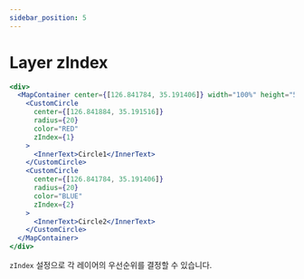```yaml
---
sidebar_position: 5
---
```


# Layer zIndex

```jsx live
<div>
  <MapContainer center={[126.841784, 35.191406]} width="100%" height="500px">
    <CustomCircle
      center={[126.841884, 35.191516]}
      radius={20}
      color="RED"
      zIndex={1}
    >
      <InnerText>Circle1</InnerText>
    </CustomCircle>
    <CustomCircle
      center={[126.841784, 35.191406]}
      radius={20}
      color="BLUE"
      zIndex={2}
    >
      <InnerText>Circle2</InnerText>
    </CustomCircle>
  </MapContainer>
</div>
```

`zIndex` 설정으로 각 레이어의 우선순위를 결정할 수 있습니다.
